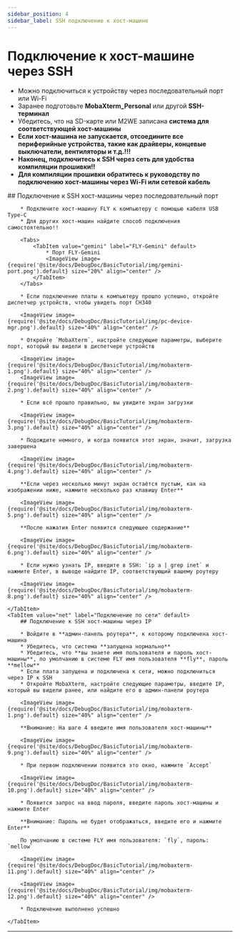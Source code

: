 ```yaml
---
sidebar_position: 4
sidebar_label: SSH подключение к хост-машине
---
```



# Подключение к хост-машине через SSH


* Можно подключиться к устройству через последовательный порт или Wi-Fi
* Заранее подготовьте **MobaXterm_Personal** или другой **SSH-терминал**
* Убедитесь, что на SD-карте или M2WE записана **система для соответствующей хост-машины**
* **Если хост-машина не запускается, отсоедините все периферийные устройства, такие как драйверы, концевые выключатели, вентиляторы и т.д.!!!**
* **Наконец, подключитесь к SSH через сеть для удобства компиляции прошивки!!**
* **Для компиляции прошивки обратитесь к руководству по подключению хост-машины через Wi-Fi или сетевой кабель**

<Tabs>
    <TabItem value="serial" label="Подключение через последовательный порт" default>
        ## Подключение к SSH хост-машины через последовательный порт

        * Подключите хост-машину FLY к компьютеру с помощью кабеля USB Type-C
        * Для других хост-машин найдите способ подключения самостоятельно!!

        <Tabs>
            <TabItem value="gemini" label="FLY-Gemini" default>
                * Порт FLY-Gemini
                <ImageView image={require('@site/docs/DebugDoc/BasicTutorial/img/gemini-port.png').default} size="20%" align="center" />
            </TabItem>
        </Tabs>

        * Если подключение платы к компьютеру прошло успешно, откройте диспетчер устройств, чтобы увидеть порт CH340

        <ImageView image={require('@site/docs/DebugDoc/BasicTutorial/img/pc-device-mgr.png').default} size="40%" align="center" />

        * Откройте `MobaXterm`, настройте следующие параметры, выберите порт, который вы видели в диспетчере устройств

        <ImageView image={require('@site/docs/DebugDoc/BasicTutorial/img/mobaxterm-1.png').default} size="40%" align="center" />
        <ImageView image={require('@site/docs/DebugDoc/BasicTutorial/img/mobaxterm-2.png').default} size="40%" align="center" />

        * Если всё прошло правильно, вы увидите экран загрузки

        <ImageView image={require('@site/docs/DebugDoc/BasicTutorial/img/mobaxterm-3.png').default} size="40%" align="center" />

        * Подождите немного, и когда появится этот экран, значит, загрузка завершена

        <ImageView image={require('@site/docs/DebugDoc/BasicTutorial/img/mobaxterm-4.png').default} size="40%" align="center" />

        **Если через несколько минут экран остаётся пустым, как на изображении ниже, нажмите несколько раз клавишу Enter**

        <ImageView image={require('@site/docs/DebugDoc/BasicTutorial/img/mobaxterm-5.png').default} size="40%" align="center" />

        **После нажатия Enter появится следующее содержание**

        <ImageView image={require('@site/docs/DebugDoc/BasicTutorial/img/mobaxterm-6.png').default} size="40%" align="center" />

        * Если нужно узнать IP, введите в SSH: `ip a | grep inet` и нажмите Enter, в выводе найдите IP, соответствующий вашему роутеру

        <ImageView image={require('@site/docs/DebugDoc/BasicTutorial/img/mobaxterm-8.png').default} size="40%" align="center" />

    </TabItem>
    <TabItem value="net" label="Подключение по сети" default>
        ## Подключение к SSH хост-машины через IP

        * Войдите в **админ-панель роутера**, к которому подключена хост-машина
        * Убедитесь, что система **запущена нормально**
        * Убедитесь, что **вы знаете имя пользователя и пароль хост-машины**, по умолчанию в системе FLY имя пользователя **fly**, пароль **mellow**
        * Если плата запущена и подключена к сети, можно подключиться через IP к SSH
        * Откройте MobaXterm, настройте следующие параметры, введите IP, который вы видели ранее, или найдите его в админ-панели роутера

        <ImageView image={require('@site/docs/DebugDoc/BasicTutorial/img/mobaxterm-1.png').default} size="40%" align="center" />

        **Внимание: На шаге 4 введите имя пользователя хост-машины**

        <ImageView image={require('@site/docs/DebugDoc/BasicTutorial/img/mobaxterm-9.png').default} size="40%" align="center" />

        * При первом подключении появится это окно, нажмите `Accept`

        <ImageView image={require('@site/docs/DebugDoc/BasicTutorial/img/mobaxterm-10.png').default} size="40%" align="center" />

        * Появится запрос на ввод пароля, введите пароль хост-машины и нажмите Enter

        **Внимание: Пароль не будет отображаться, введите его и нажмите Enter**

        По умолчанию в системе FLY имя пользователя: `fly`, пароль: `mellow`

        <ImageView image={require('@site/docs/DebugDoc/BasicTutorial/img/mobaxterm-11.png').default} size="40%" align="center" />

        <ImageView image={require('@site/docs/DebugDoc/BasicTutorial/img/mobaxterm-12.png').default} size="40%" align="center" />

        * Подключение выполнено успешно

    </TabItem>
</Tabs>

----